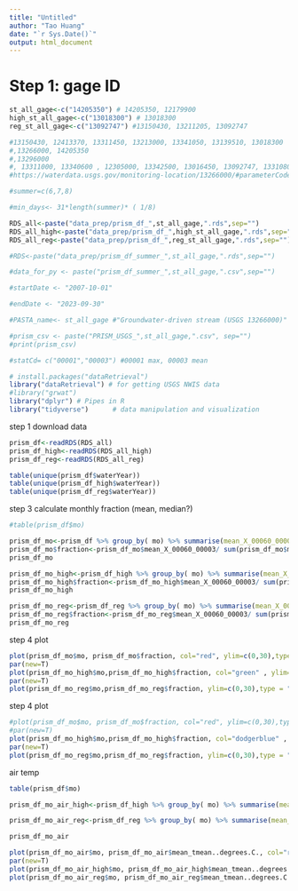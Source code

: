 ```yaml
---
title: "Untitled"
author: "Tao Huang"
date: "`r Sys.Date()`"
output: html_document
---
```


# Step 1: gage ID
```r
st_all_gage<-c("14205350") # 14205350, 12179900
high_st_all_gage<-c("13018300") # 13018300
reg_st_all_gage<-c("13092747") #13150430, 13211205, 13092747

#13150430, 12413370, 13311450, 13213000, 13341050, 13139510, 13018300
#,13266000, 14205350
#,13296000
#, 13311000, 13340600 , 12305000, 13342500, 13016450, 13092747, 13310800, 13192200,13317660, 12322000, 13341000 (no Q)
#https://waterdata.usgs.gov/monitoring-location/13266000/#parameterCode=00065&period=P7D&showMedian=false

#summer=c(6,7,8)

#min_days<- 31*length(summer)* ( 1/8)

RDS_all<-paste("data_prep/prism_df_",st_all_gage,".rds",sep="")
RDS_all_high<-paste("data_prep/prism_df_",high_st_all_gage,".rds",sep="")
RDS_all_reg<-paste("data_prep/prism_df_",reg_st_all_gage,".rds",sep="")

#RDS<-paste("data_prep/prism_df_summer_",st_all_gage,".rds",sep="")

#data_for_py <- paste("prism_df_summer_",st_all_gage,".csv",sep="")

#startDate <- "2007-10-01"

#endDate <- "2023-09-30"

#PASTA_name<- st_all_gage #"Groundwater-driven stream (USGS 13266000)"

#prism_csv <- paste("PRISM_USGS_",st_all_gage,".csv", sep="")
#print(prism_csv)

#statCd= c("00001","00003") #00001 max, 00003 mean

```

```r
# install.packages("dataRetrieval")
library("dataRetrieval") # for getting USGS NWIS data
#library("grwat")
library("dplyr") # Pipes in R
library("tidyverse")      # data manipulation and visualization
```

step 1 download data
```r
prism_df<-readRDS(RDS_all)
prism_df_high<-readRDS(RDS_all_high)
prism_df_reg<-readRDS(RDS_all_reg)

table(unique(prism_df$waterYear))
table(unique(prism_df_high$waterYear))
table(unique(prism_df_reg$waterYear))
```

step 3 calculate monthly fraction (mean, median?)
```r
#table(prism_df$mo)

prism_df_mo<-prism_df %>% group_by( mo) %>% summarise(mean_X_00060_00003 = median( X_00060_00003))
prism_df_mo$fraction<-prism_df_mo$mean_X_00060_00003/ sum(prism_df_mo$mean_X_00060_00003)*100
prism_df_mo

prism_df_mo_high<-prism_df_high %>% group_by( mo) %>% summarise(mean_X_00060_00003 = median( X_00060_00003))
prism_df_mo_high$fraction<-prism_df_mo_high$mean_X_00060_00003/ sum(prism_df_mo_high$mean_X_00060_00003)*100
prism_df_mo_high

prism_df_mo_reg<-prism_df_reg %>% group_by( mo) %>% summarise(mean_X_00060_00003 = median( X_00060_00003))
prism_df_mo_reg$fraction<-prism_df_mo_reg$mean_X_00060_00003/ sum(prism_df_mo_reg$mean_X_00060_00003)*100
prism_df_mo_reg
```

step 4 plot
```r
plot(prism_df_mo$mo, prism_df_mo$fraction, col="red", ylim=c(0,30),type = "l")
par(new=T)
plot(prism_df_mo_high$mo,prism_df_mo_high$fraction, col="green" , ylim=c(0,30),type = "l")
par(new=T)
plot(prism_df_mo_reg$mo,prism_df_mo_reg$fraction, ylim=c(0,30),type = "l")
```

step 4 plot
```r
#plot(prism_df_mo$mo, prism_df_mo$fraction, col="red", ylim=c(0,30),type = "l")
#par(new=T)
plot(prism_df_mo_high$mo,prism_df_mo_high$fraction, col="dodgerblue" , ylim=c(0,30),type = "l",xlab = "Month",ylab="Fraction of annual streamflow")
par(new=T)
plot(prism_df_mo_reg$mo,prism_df_mo_reg$fraction, ylim=c(0,30),type = "l",xlab = " " ,ylab="")
```

air temp
```r
table(prism_df$mo)

prism_df_mo_air_high<-prism_df_high %>% group_by( mo) %>% summarise(mean_tmean..degrees.C. = mean(tmean..degrees.C.  ))

prism_df_mo_air_reg<-prism_df_reg %>% group_by( mo) %>% summarise(mean_tmean..degrees.C. = mean(tmean..degrees.C.  ))

prism_df_mo_air
```

```r
plot(prism_df_mo_air$mo, prism_df_mo_air$mean_tmean..degrees.C., col="red", ylim=c(-10,25),type = "l")
par(new=T)
plot(prism_df_mo_air_high$mo, prism_df_mo_air_high$mean_tmean..degrees.C., col="green" , ylim=c(-10,25),type = "l")
plot(prism_df_mo_air_reg$mo, prism_df_mo_air_reg$mean_tmean..degrees.C.)
```

```r

```


